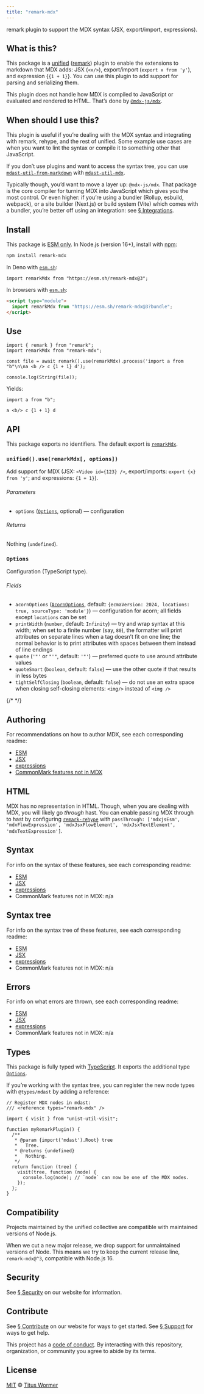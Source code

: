 ```yaml
---
title: "remark-mdx"
---
```


remark plugin to support the MDX syntax (JSX, export/import, expressions).

## What is this?

This package is a [unified][] ([remark][]) plugin to enable the extensions to
markdown that MDX adds: JSX (`<x/>`), export/import (`export x from 'y'`), and
expression {`{1 + 1}`}.
You can use this plugin to add support for parsing and serializing them.

This plugin does not handle how MDX is compiled to JavaScript or evaluated and
rendered to HTML.
That’s done by [`@mdx-js/mdx`][mdx].

## When should I use this?

This plugin is useful if you’re dealing with the MDX syntax and integrating
with remark, rehype, and the rest of unified.
Some example use cases are when you want to lint the syntax or compile it to
something other that JavaScript.

If you don’t use plugins and want to access the syntax tree, you can use
[`mdast-util-from-markdown`][mdast-util-from-markdown] with
[`mdast-util-mdx`][mdast-util-mdx].

Typically though, you’d want to move a layer up: `@mdx-js/mdx`.
That package is the core compiler for turning MDX into JavaScript which
gives you the most control.
Or even higher: if you’re using a bundler (Rollup, esbuild, webpack), or a site
builder (Next.js) or build system (Vite) which comes with a bundler, you’re
better off using an integration: see [§ Integrations][integrations].

## Install

This package is [ESM only][esm].
In Node.js (version 16+), install with [npm][]:

```sh
npm install remark-mdx
```

In Deno with [`esm.sh`][esmsh]:

```tsx
import remarkMdx from "https://esm.sh/remark-mdx@3";
```

In browsers with [`esm.sh`][esmsh]:

```html
<script type="module">
  import remarkMdx from "https://esm.sh/remark-mdx@3?bundle";
</script>
```

## Use

```tsx
import { remark } from "remark";
import remarkMdx from "remark-mdx";

const file = await remark().use(remarkMdx).process('import a from "b"\n\na <b /> c {1 + 1} d');

console.log(String(file));
```

Yields:

```mdx
import a from "b";

a <b/> c {1 + 1} d
```

## API

This package exports no identifiers.
The default export is [`remarkMdx`][api-remark-mdx].

### `unified().use(remarkMdx[, options])`

Add support for MDX (JSX: `<Video id={123} />`, export/imports: `export {x}
from 'y'`; and expressions: `{1 + 1}`).

###### Parameters

- `options` ([`Options`][api-options], optional)
  — configuration

###### Returns

Nothing (`undefined`).

### `Options`

Configuration (TypeScript type).

###### Fields

- `acornOptions` ([`AcornOptions`][acorn-options], default:
  `{ecmaVersion: 2024, locations: true, sourceType: 'module'}`)
  — configuration for acorn; all fields except `locations` can be set
- `printWidth` (`number`, default: `Infinity`)
  — try and wrap syntax at this width;
  when set to a finite number (say, `80`), the formatter will print
  attributes on separate lines when a tag doesn’t fit on one line;
  the normal behavior is to print attributes with spaces between them instead
  of line endings
- `quote` (`'"'` or `"'"`, default: `'"'`)
  — preferred quote to use around attribute values
- `quoteSmart` (`boolean`, default: `false`)
  — use the other quote if that results in less bytes
- `tightSelfClosing` (`boolean`, default: `false`)
  — do not use an extra space when closing self-closing elements: `<img/>`
  instead of `<img />`

{/* <!-- Note: `acorn`, `addResult`, `allowEmpty`, and `spread` are intentionally not documented. --> */}

## Authoring

For recommendations on how to author MDX, see each corresponding readme:

- [ESM](https://github.com/micromark/micromark-extension-mdxjs-esm#authoring)
- [JSX](https://github.com/micromark/micromark-extension-mdx-jsx#authoring)
- [expressions](https://github.com/micromark/micromark-extension-mdx-expression/tree/main/packages/micromark-extension-mdx-expression#authoring)
- [CommonMark features not in MDX](https://github.com/micromark/micromark-extension-mdx-md#authoring)

## HTML

MDX has no representation in HTML.
Though, when you are dealing with MDX, you will likely go _through_ hast.
You can enable passing MDX through to hast by configuring
[`remark-rehype`][remark-rehype] with `passThrough: ['mdxjsEsm',
'mdxFlowExpression', 'mdxJsxFlowElement', 'mdxJsxTextElement', 'mdxTextExpression']`.

## Syntax

For info on the syntax of these features, see each corresponding readme:

- [ESM](https://github.com/micromark/micromark-extension-mdxjs-esm#syntax)
- [JSX](https://github.com/micromark/micromark-extension-mdx-jsx#syntax)
- [expressions](https://github.com/micromark/micromark-extension-mdx-expression/tree/main/packages/micromark-extension-mdx-expression#syntax)
- CommonMark features not in MDX: n/a

## Syntax tree

For info on the syntax tree of these features, see each corresponding readme:

- [ESM](https://github.com/syntax-tree/mdast-util-mdxjs-esm#syntax-tree)
- [JSX](https://github.com/syntax-tree/mdast-util-mdx-jsx#syntax-tree)
- [expressions](https://github.com/syntax-tree/mdast-util-mdx-expression#syntax-tree)
- CommonMark features not in MDX: n/a

## Errors

For info on what errors are thrown, see each corresponding readme:

- [ESM](https://github.com/micromark/micromark-extension-mdxjs-esm#errors)
- [JSX](https://github.com/micromark/micromark-extension-mdx-jsx#errors)
- [expressions](https://github.com/micromark/micromark-extension-mdx-expression/tree/main/packages/micromark-extension-mdx-expression#errors)
- CommonMark features not in MDX: n/a

## Types

This package is fully typed with [TypeScript][].
It exports the additional type [`Options`][api-options].

If you’re working with the syntax tree, you can register the new node types
with `@types/mdast` by adding a reference:

```tsx
// Register MDX nodes in mdast:
/// <reference types="remark-mdx" />

import { visit } from "unist-util-visit";

function myRemarkPlugin() {
  /**
   * @param {import('mdast').Root} tree
   *   Tree.
   * @returns {undefined}
   *   Nothing.
   */
  return function (tree) {
    visit(tree, function (node) {
      console.log(node); // `node` can now be one of the MDX nodes.
    });
  };
}
```

## Compatibility

Projects maintained by the unified collective are compatible with maintained
versions of Node.js.

When we cut a new major release, we drop support for unmaintained versions of
Node.
This means we try to keep the current release line, `remark-mdx@^3`, compatible
with Node.js 16.

## Security

See [§ Security][security] on our website for information.

## Contribute

See [§ Contribute][contribute] on our website for ways to get started.
See [§ Support][support] for ways to get help.

This project has a [code of conduct][coc].
By interacting with this repository, organization, or community you agree to
abide by its terms.

## License

[MIT][] © [Titus Wormer][author]

[build-badge]: https://github.com/mdx-js/mdx/workflows/main/badge.svg
[build]: https://github.com/mdx-js/mdx/actions
[coverage-badge]: https://img.shields.io/codecov/c/github/mdx-js/mdx/main.svg
[coverage]: https://codecov.io/github/mdx-js/mdx
[downloads-badge]: https://img.shields.io/npm/dm/remark-mdx.svg
[downloads]: https://www.npmjs.com/package/remark-mdx
[size-badge]: https://img.shields.io/bundlephobia/minzip/remark-mdx.svg
[size]: https://bundlephobia.com/result?p=remark-mdx
[sponsors-badge]: https://opencollective.com/unified/sponsors/badge.svg
[backers-badge]: https://opencollective.com/unified/backers/badge.svg
[collective]: https://opencollective.com/unified
[chat-badge]: https://img.shields.io/badge/chat-discussions-success.svg
[chat]: https://github.com/mdx-js/mdx/discussions
[npm]: https://docs.npmjs.com/cli/install
[contribute]: https://mdxjs.com/community/contribute/
[support]: https://mdxjs.com/community/support/
[coc]: https://github.com/mdx-js/.github/blob/main/code-of-conduct.md
[mit]: https://github.com/mdx-js/mdx/blob/main/packages/remark-mdx/license
[author]: https://wooorm.com
[integrations]: https://mdxjs.com/getting-started/#integrations
[esm]: https://gist.github.com/sindresorhus/a39789f98801d908bbc7ff3ecc99d99c
[esmsh]: https://esm.sh
[security]: https://mdxjs.com/getting-started/#security
[typescript]: https://www.typescriptlang.org
[unified]: https://github.com/unifiedjs/unified
[remark]: https://github.com/remarkjs/remark
[remark-rehype]: https://github.com/remarkjs/remark-rehype
[mdast-util-from-markdown]: https://github.com/syntax-tree/mdast-util-from-markdown
[mdast-util-mdx]: https://github.com/syntax-tree/mdast-util-mdx
[mdx]: https://mdxjs.com/packages/mdx/
[acorn-options]: https://github.com/acornjs/acorn/blob/520547b/acorn/src/acorn.d.ts#L578
[api-options]: #options
[api-remark-mdx]: #unifieduseremarkmdx-options
